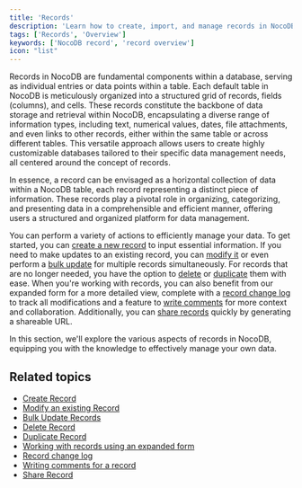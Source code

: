 ```yaml
---
title: 'Records'
description: 'Learn how to create, import, and manage records in NocoDB.'
tags: ['Records', 'Overview']
keywords: ['NocoDB record', 'record overview']
icon: "list"
---
```


Records in NocoDB are fundamental components within a database, serving as individual entries or data points within a table. Each default table in NocoDB is meticulously organized into a structured grid of records, fields (columns), and cells. These records constitute the backbone of data storage and retrieval within NocoDB, encapsulating a diverse range of information types, including text, numerical values, dates, file attachments, and even links to other records, either within the same table or across different tables. This versatile approach allows users to create highly customizable databases tailored to their specific data management needs, all centered around the concept of records.

In essence, a record can be envisaged as a horizontal collection of data within a NocoDB table, each record representing a distinct piece of information. These records play a pivotal role in organizing, categorizing, and presenting data in a comprehensible and efficient manner, offering users a structured and organized platform for data management. 

You can perform a variety of actions to efficiently manage your data. To get started, you can [create a new record](/docs/product-docs/records/create-record) to input essential information. If you need to make updates to an existing record, you can [modify it](/docs/product-docs/records/actions-on-record#update-record) or even perform a [bulk update](/docs/product-docs/records/actions-on-record#bulk-update-records--) for multiple records simultaneously. For records that are no longer needed, you have the option to [delete](/docs/product-docs/records/actions-on-record#delete-record-single) or [duplicate](/docs/product-docs/records/expand-record#duplicate-record) them with ease. When you're working with records, you can also benefit from our expanded form for a more detailed view, complete with a [record change log](/docs/product-docs/records/expand-record#record-audit) to track all modifications and a feature to [write comments](/docs/product-docs/records/expand-record#record-comment) for more context and collaboration. Additionally, you can [share records](/docs/product-docs/records/expand-record#copy-record-url) quickly by generating a shareable URL. 

In this section, we'll explore the various aspects of records in NocoDB, equipping you with the knowledge to effectively manage your own data.

## Related topics

 - [Create Record](/docs/product-docs/records/create-record)
 - [Modify an existing Record](/docs/product-docs/records/actions-on-record#update-record)
 - [Bulk Update Records](/docs/product-docs/records/actions-on-record#bulk-update-records--)
 - [Delete Record](/docs/product-docs/records/actions-on-record#delete-record-single)
 - [Duplicate Record](/docs/product-docs/records/expand-record#duplicate-record)
 - [Working with records using an expanded form](/docs/product-docs/records/expand-record)
 - [Record change log](/docs/product-docs/records/expand-record#record-audit)
 - [Writing comments for a record](/docs/product-docs/records/expand-record#record-comment)
 - [Share Record](/docs/product-docs/records/expand-record#copy-record-url)




